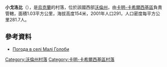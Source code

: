{{coord|51|35|1|N|25|11|28|E|scale:30000|display=title}}

'''小戈洛比'''（{{lang-uk|Малі Голоби}}），是[[烏克蘭|烏克蘭]]的村落，位於該國西部[[沃倫州|沃倫州]]，由[[卡明-卡希爾西基區|卡明-卡希爾西基區]]負責管轄，面積1.03平方公里，海拔高度154米，2001年人口291，人口密度每平方公里281.7人。

==參考資料==
* [http://weather.in.ua/ua/volynskaja/14768 Погода в селі Малі Голоби] {{Wayback|url=http://weather.in.ua/ua/volynskaja/14768 |date=20111219103123 }}

[[Category:沃倫州村落|Category:沃倫州村落]]
[[Category:卡明-卡希爾西基區村落|Category:卡明-卡希爾西基區村落]]


{{Volyn-geo-stub}}